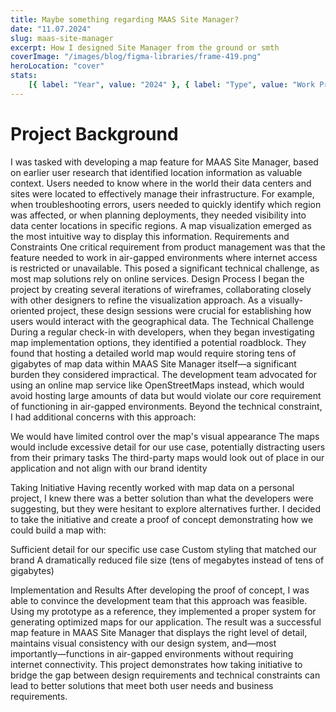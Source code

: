 ```yaml
---
title: Maybe something regarding MAAS Site Manager?
date: "11.07.2024"
slug: maas-site-manager
excerpt: How I designed Site Manager from the ground or smth
coverImage: "/images/blog/figma-libraries/frame-419.png"
heroLocation: "cover"
stats:
    [{ label: "Year", value: "2024" }, { label: "Type", value: "Work Project" }]
---
```


# Project Background

I was tasked with developing a map feature for MAAS Site Manager, based on
earlier user research that identified location information as valuable context.
Users needed to know where in the world their data centers and sites were
located to effectively manage their infrastructure. For example, when
troubleshooting errors, users needed to quickly identify which region was
affected, or when planning deployments, they needed visibility into data center
locations in specific regions. A map visualization emerged as the most intuitive
way to display this information. Requirements and Constraints One critical
requirement from product management was that the feature needed to work in
air-gapped environments where internet access is restricted or unavailable. This
posed a significant technical challenge, as most map solutions rely on online
services. Design Process I began the project by creating several iterations of
wireframes, collaborating closely with other designers to refine the
visualization approach. As a visually-oriented project, these design sessions
were crucial for establishing how users would interact with the geographical
data. The Technical Challenge During a regular check-in with developers, when
they began investigating map implementation options, they identified a potential
roadblock. They found that hosting a detailed world map would require storing
tens of gigabytes of map data within MAAS Site Manager itself—a significant
burden they considered impractical. The development team advocated for using an
online map service like OpenStreetMaps instead, which would avoid hosting large
amounts of data but would violate our core requirement of functioning in
air-gapped environments. Beyond the technical constraint, I had additional
concerns with this approach:

We would have limited control over the map's visual appearance The maps would
include excessive detail for our use case, potentially distracting users from
their primary tasks The third-party maps would look out of place in our
application and not align with our brand identity

Taking Initiative Having recently worked with map data on a personal project, I
knew there was a better solution than what the developers were suggesting, but
they were hesitant to explore alternatives further. I decided to take the
initiative and create a proof of concept demonstrating how we could build a map
with:

Sufficient detail for our specific use case Custom styling that matched our
brand A dramatically reduced file size (tens of megabytes instead of tens of
gigabytes)

Implementation and Results After developing the proof of concept, I was able to
convince the development team that this approach was feasible. Using my
prototype as a reference, they implemented a proper system for generating
optimized maps for our application. The result was a successful map feature in
MAAS Site Manager that displays the right level of detail, maintains visual
consistency with our design system, and—most importantly—functions in air-gapped
environments without requiring internet connectivity. This project demonstrates
how taking initiative to bridge the gap between design requirements and
technical constraints can lead to better solutions that meet both user needs and
business requirements.
